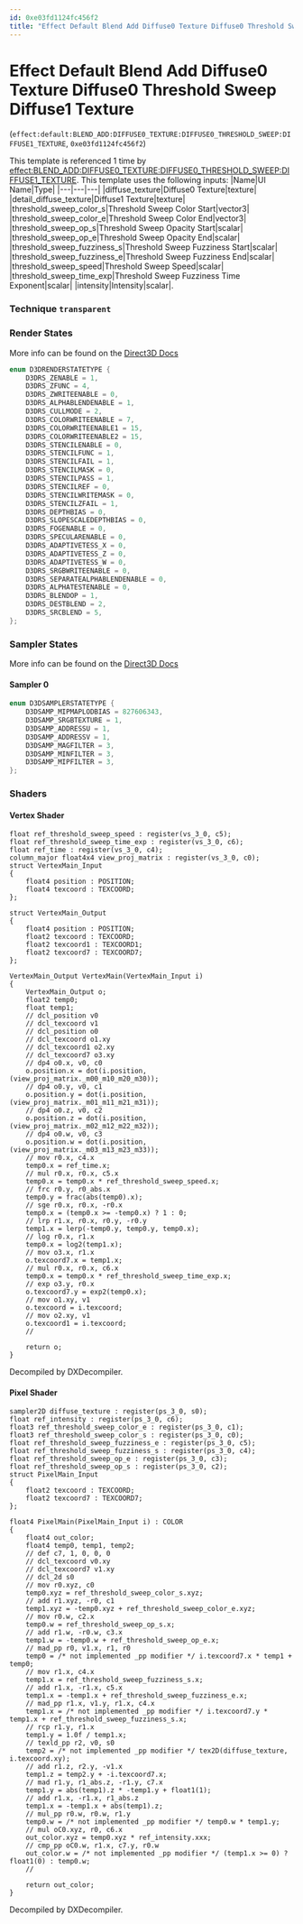 ```yaml
---
id: 0xe03fd1124fc456f2
title: "Effect Default Blend Add Diffuse0 Texture Diffuse0 Threshold Sweep Diffuse1 Texture"
---
```


# Effect Default Blend Add Diffuse0 Texture Diffuse0 Threshold Sweep Diffuse1 Texture
(`effect:default:BLEND_ADD:DIFFUSE0_TEXTURE:DIFFUSE0_THRESHOLD_SWEEP:DIFFUSE1_TEXTURE`, `0xe03fd1124fc456f2`)

This template is referenced 1 time by [effect:BLEND_ADD:DIFFUSE0_TEXTURE:DIFFUSE0_THRESHOLD_SWEEP:DIFFUSE1_TEXTURE](/docs/Generated/Render%20Templates/base.render_template_database#effect-blend-add-diffuse0-texture-diffuse0-threshold-sweep-diffuse1-texture).
This template uses the following inputs:
 |Name|UI Name|Type|
|---|---|---|
|diffuse_texture|Diffuse0 Texture|texture|
|detail_diffuse_texture|Diffuse1 Texture|texture|
|threshold_sweep_color_s|Threshold Sweep Color Start|vector3|
|threshold_sweep_color_e|Threshold Sweep Color End|vector3|
|threshold_sweep_op_s|Threshold Sweep Opacity Start|scalar|
|threshold_sweep_op_e|Threshold Sweep Opacity End|scalar|
|threshold_sweep_fuzziness_s|Threshold Sweep Fuzziness Start|scalar|
|threshold_sweep_fuzziness_e|Threshold Sweep Fuzziness End|scalar|
|threshold_sweep_speed|Threshold Sweep Speed|scalar|
|threshold_sweep_time_exp|Threshold Sweep Fuzziness Time Exponent|scalar|
|intensity|Intensity|scalar|.

### Technique `transparent`
### Render States
More info can be found on the [Direct3D Docs](https://learn.microsoft.com/en-us/windows/win32/direct3d9/d3drenderstatetype)
```cpp
enum D3DRENDERSTATETYPE {
	D3DRS_ZENABLE = 1,
	D3DRS_ZFUNC = 4,
	D3DRS_ZWRITEENABLE = 0,
	D3DRS_ALPHABLENDENABLE = 1,
	D3DRS_CULLMODE = 2,
	D3DRS_COLORWRITEENABLE = 7,
	D3DRS_COLORWRITEENABLE1 = 15,
	D3DRS_COLORWRITEENABLE2 = 15,
	D3DRS_STENCILENABLE = 0,
	D3DRS_STENCILFUNC = 1,
	D3DRS_STENCILFAIL = 1,
	D3DRS_STENCILMASK = 0,
	D3DRS_STENCILPASS = 1,
	D3DRS_STENCILREF = 0,
	D3DRS_STENCILWRITEMASK = 0,
	D3DRS_STENCILZFAIL = 1,
	D3DRS_DEPTHBIAS = 0,
	D3DRS_SLOPESCALEDEPTHBIAS = 0,
	D3DRS_FOGENABLE = 0,
	D3DRS_SPECULARENABLE = 0,
	D3DRS_ADAPTIVETESS_X = 0,
	D3DRS_ADAPTIVETESS_Z = 0,
	D3DRS_ADAPTIVETESS_W = 0,
	D3DRS_SRGBWRITEENABLE = 0,
	D3DRS_SEPARATEALPHABLENDENABLE = 0,
	D3DRS_ALPHATESTENABLE = 0,
	D3DRS_BLENDOP = 1,
	D3DRS_DESTBLEND = 2,
	D3DRS_SRCBLEND = 5,
};
```
### Sampler States
More info can be found on the [Direct3D Docs](https://learn.microsoft.com/en-us/windows/win32/direct3d9/d3dsamplerstatetype)
#### Sampler 0
```cpp
enum D3DSAMPLERSTATETYPE {
	D3DSAMP_MIPMAPLODBIAS = 827606343,
	D3DSAMP_SRGBTEXTURE = 1,
	D3DSAMP_ADDRESSU = 1,
	D3DSAMP_ADDRESSV = 1,
	D3DSAMP_MAGFILTER = 3,
	D3DSAMP_MINFILTER = 3,
	D3DSAMP_MIPFILTER = 3,
};
```
### Shaders
#### Vertex Shader
```hlsl
float ref_threshold_sweep_speed : register(vs_3_0, c5);
float ref_threshold_sweep_time_exp : register(vs_3_0, c6);
float ref_time : register(vs_3_0, c4);
column_major float4x4 view_proj_matrix : register(vs_3_0, c0);
struct VertexMain_Input
{
    float4 position : POSITION;
    float4 texcoord : TEXCOORD;
};

struct VertexMain_Output
{
    float4 position : POSITION;
    float2 texcoord : TEXCOORD;
    float2 texcoord1 : TEXCOORD1;
    float2 texcoord7 : TEXCOORD7;
};

VertexMain_Output VertexMain(VertexMain_Input i)
{
    VertexMain_Output o;
    float2 temp0;
    float temp1;
    // dcl_position v0
    // dcl_texcoord v1
    // dcl_position o0
    // dcl_texcoord o1.xy
    // dcl_texcoord1 o2.xy
    // dcl_texcoord7 o3.xy
    // dp4 o0.x, v0, c0
    o.position.x = dot(i.position, (view_proj_matrix._m00_m10_m20_m30));
    // dp4 o0.y, v0, c1
    o.position.y = dot(i.position, (view_proj_matrix._m01_m11_m21_m31));
    // dp4 o0.z, v0, c2
    o.position.z = dot(i.position, (view_proj_matrix._m02_m12_m22_m32));
    // dp4 o0.w, v0, c3
    o.position.w = dot(i.position, (view_proj_matrix._m03_m13_m23_m33));
    // mov r0.x, c4.x
    temp0.x = ref_time.x;
    // mul r0.x, r0.x, c5.x
    temp0.x = temp0.x * ref_threshold_sweep_speed.x;
    // frc r0.y, r0_abs.x
    temp0.y = frac(abs(temp0).x);
    // sge r0.x, r0.x, -r0.x
    temp0.x = (temp0.x >= -temp0.x) ? 1 : 0;
    // lrp r1.x, r0.x, r0.y, -r0.y
    temp1.x = lerp(-temp0.y, temp0.y, temp0.x);
    // log r0.x, r1.x
    temp0.x = log2(temp1.x);
    // mov o3.x, r1.x
    o.texcoord7.x = temp1.x;
    // mul r0.x, r0.x, c6.x
    temp0.x = temp0.x * ref_threshold_sweep_time_exp.x;
    // exp o3.y, r0.x
    o.texcoord7.y = exp2(temp0.x);
    // mov o1.xy, v1
    o.texcoord = i.texcoord;
    // mov o2.xy, v1
    o.texcoord1 = i.texcoord;
    // 

    return o;
}
```
Decompiled by DXDecompiler.
#### Pixel Shader
```hlsl
sampler2D diffuse_texture : register(ps_3_0, s0);
float ref_intensity : register(ps_3_0, c6);
float3 ref_threshold_sweep_color_e : register(ps_3_0, c1);
float3 ref_threshold_sweep_color_s : register(ps_3_0, c0);
float ref_threshold_sweep_fuzziness_e : register(ps_3_0, c5);
float ref_threshold_sweep_fuzziness_s : register(ps_3_0, c4);
float ref_threshold_sweep_op_e : register(ps_3_0, c3);
float ref_threshold_sweep_op_s : register(ps_3_0, c2);
struct PixelMain_Input
{
    float2 texcoord : TEXCOORD;
    float2 texcoord7 : TEXCOORD7;
};

float4 PixelMain(PixelMain_Input i) : COLOR
{
    float4 out_color;
    float4 temp0, temp1, temp2;
    // def c7, 1, 0, 0, 0
    // dcl_texcoord v0.xy
    // dcl_texcoord7 v1.xy
    // dcl_2d s0
    // mov r0.xyz, c0
    temp0.xyz = ref_threshold_sweep_color_s.xyz;
    // add r1.xyz, -r0, c1
    temp1.xyz = -temp0.xyz + ref_threshold_sweep_color_e.xyz;
    // mov r0.w, c2.x
    temp0.w = ref_threshold_sweep_op_s.x;
    // add r1.w, -r0.w, c3.x
    temp1.w = -temp0.w + ref_threshold_sweep_op_e.x;
    // mad_pp r0, v1.x, r1, r0
    temp0 = /* not implemented _pp modifier */ i.texcoord7.x * temp1 + temp0;
    // mov r1.x, c4.x
    temp1.x = ref_threshold_sweep_fuzziness_s.x;
    // add r1.x, -r1.x, c5.x
    temp1.x = -temp1.x + ref_threshold_sweep_fuzziness_e.x;
    // mad_pp r1.x, v1.y, r1.x, c4.x
    temp1.x = /* not implemented _pp modifier */ i.texcoord7.y * temp1.x + ref_threshold_sweep_fuzziness_s.x;
    // rcp r1.y, r1.x
    temp1.y = 1.0f / temp1.x;
    // texld_pp r2, v0, s0
    temp2 = /* not implemented _pp modifier */ tex2D(diffuse_texture, i.texcoord.xy);
    // add r1.z, r2.y, -v1.x
    temp1.z = temp2.y + -i.texcoord7.x;
    // mad r1.y, r1_abs.z, -r1.y, c7.x
    temp1.y = abs(temp1).z * -temp1.y + float1(1);
    // add r1.x, -r1.x, r1_abs.z
    temp1.x = -temp1.x + abs(temp1).z;
    // mul_pp r0.w, r0.w, r1.y
    temp0.w = /* not implemented _pp modifier */ temp0.w * temp1.y;
    // mul oC0.xyz, r0, c6.x
    out_color.xyz = temp0.xyz * ref_intensity.xxx;
    // cmp_pp oC0.w, r1.x, c7.y, r0.w
    out_color.w = /* not implemented _pp modifier */ (temp1.x >= 0) ? float1(0) : temp0.w;
    // 

    return out_color;
}
```
Decompiled by DXDecompiler.
